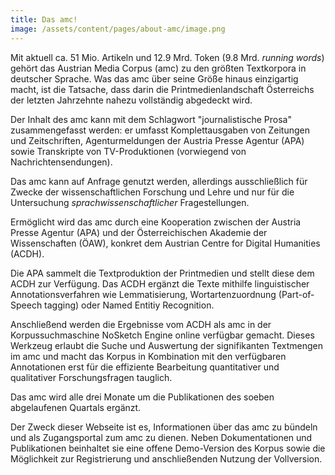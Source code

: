 ```yaml
---
title: Das amc!
image: /assets/content/pages/about-amc/image.png
---
```

Mit aktuell ca. 51 Mio. Artikeln und 12.9 Mrd. Token (9.8 Mrd. *running words*) gehört das Austrian Media Corpus (amc) zu den größten Textkorpora in deutscher Sprache. Was das amc über seine Größe hinaus einzigartig macht, ist die Tatsache, dass darin die Printmedienlandschaft Österreichs der letzten Jahrzehnte nahezu vollständig abgedeckt wird.

Der Inhalt des amc kann mit dem Schlagwort "journalistische Prosa" zusammengefasst werden: er umfasst Komplettausgaben von Zeitungen und Zeitschriften, Agenturmeldungen der Austria Presse Agentur (APA) sowie Transkripte von TV-Produktionen (vorwiegend von Nachrichtensendungen).

Das amc kann auf Anfrage genutzt werden, allerdings ausschließlich für Zwecke der wissenschaftlichen Forschung und Lehre und nur für die Untersuchung *sprachwissenschaftlicher* Fragestellungen.

Ermöglicht wird das amc durch eine Kooperation zwischen der Austria Presse Agentur (APA) und der Österreichischen Akademie der Wissenschaften (ÖAW), konkret dem Austrian Centre for Digital Humanities (ACDH).

Die APA sammelt die Textproduktion der Printmedien und stellt diese dem ACDH zur Verfügung. Das ACDH ergänzt die Texte mithilfe linguistischer Annotationsverfahren wie Lemmatisierung, Wortartenzuordnung (Part-of-Speech tagging) oder Named Entitiy Recognition.

Anschließend werden die Ergebnisse vom ACDH als amc in der Korpussuchmaschine NoSketch Engine online verfügbar gemacht. Dieses Werkzeug erlaubt die Suche und Auswertung der signifikanten Textmengen im amc und macht das Korpus in Kombination mit den verfügbaren Annotationen erst für die effiziente Bearbeitung quantitativer und qualitativer Forschungsfragen tauglich.

Das amc wird alle drei Monate um die Publikationen des soeben abgelaufenen Quartals ergänzt. 

Der Zweck dieser Webseite ist es, Informationen über das amc zu bündeln und als Zugangsportal zum amc zu dienen. Neben Dokumentationen und Publikationen beinhaltet sie eine offene Demo-Version des Korpus sowie die Möglichkeit zur Registrierung und anschließenden Nutzung der Vollversion.

